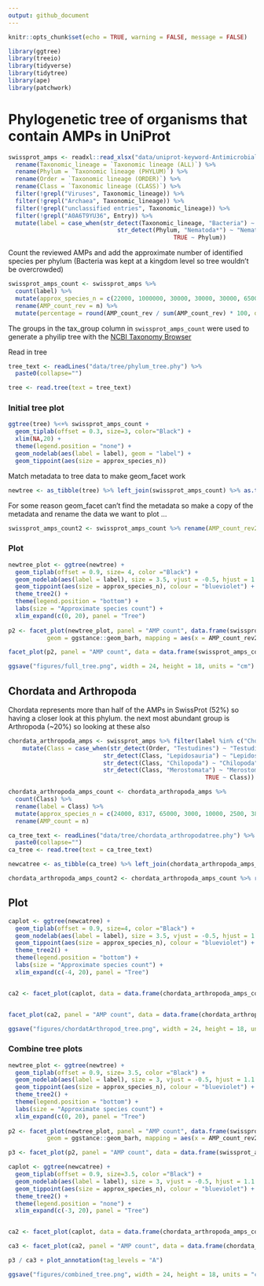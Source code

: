 ```yaml
---
output: github_document
---
```


```r
knitr::opts_chunk$set(echo = TRUE, warning = FALSE, message = FALSE)
```

```r
library(ggtree)
library(treeio)
library(tidyverse)
library(tidytree)
library(ape)
library(patchwork)
```

# Phylogenetic tree of organisms that contain AMPs in UniProt 

```r
swissprot_amps <- readxl::read_xlsx("data/uniprot-keyword-Antimicrobial+[KW-0929]-reviewed-April2021.xlsx") %>%
  rename(Taxonomic_lineage = `Taxonomic lineage (ALL)`) %>%
  rename(Phylum = `Taxonomic lineage (PHYLUM)`) %>%
  rename(Order = `Taxonomic lineage (ORDER)`) %>%
  rename(Class = `Taxonomic lineage (CLASS)`) %>%
  filter(!grepl("Viruses", Taxonomic_lineage)) %>%
  filter(!grepl("Archaea", Taxonomic_lineage)) %>%
  filter(!grepl("unclassified entries", Taxonomic_lineage)) %>%
  filter(!grepl("A0A6T9YU36", Entry)) %>%
  mutate(label = case_when(str_detect(Taxonomic_lineage, "Bacteria") ~ "Bacteria",
                               str_detect(Phylum, "Nematoda*") ~ "Nematoda",
                                               TRUE ~ Phylum))
```

Count the reviewed AMPs and add the approximate number of identified species per phylum (Bacteria was kept at a kingdom level so tree wouldn't be overcrowded)
```r
swissprot_amps_count <- swissprot_amps %>%
  count(label) %>%
  mutate(approx_species_n = c(22000, 1000000, 30000, 30000, 30000, 65000, 11000, 7000, 2400, 85000, 261, 20000, 20000, 500000)) %>%
  rename(AMP_count_rev = n) %>%
  mutate(percentage = round(AMP_count_rev / sum(AMP_count_rev) * 100, digits = 1))

```


The groups in the tax_group column in `swissprot_amps_count` were used to generate a phyilip tree with the [NCBI Taxonomy Browser](https://www.ncbi.nlm.nih.gov/Taxonomy/CommonTree/wwwcmt.cgi) 

Read in tree 
```r
tree_text <- readLines("data/tree/phylum_tree.phy") %>%
  paste0(collapse="")

tree <- read.tree(text = tree_text)
```

### Initial tree plot

```r
ggtree(tree) %<+% swissprot_amps_count +
  geom_tiplab(offset = 0.3, size=3, color="Black") +
  xlim(NA,20) +
  theme(legend.position = "none") +
  geom_nodelab(aes(label = label), geom = "label") +
  geom_tippoint(aes(size = approx_species_n)) 
```

Match metadata to tree data to make geom_facet work 

```r
newtree <- as_tibble(tree) %>% left_join(swissprot_amps_count) %>% as.treedata()
```

For some reason geom_facet can't find the metadata so make a copy of the metadata and rename the data we want to plot ...
```r
swissprot_amps_count2 <- swissprot_amps_count %>% rename(AMP_count_rev2 = AMP_count_rev)
```

### Plot 


```r
newtree_plot <- ggtree(newtree) +
  geom_tiplab(offset = 0.9, size= 4, color ="Black") +
  geom_nodelab(aes(label = label), size = 3.5, vjust = -0.5, hjust = 1.1 ) +
  geom_tippoint(aes(size = approx_species_n), colour = "blueviolet") +
  theme_tree2() +
  theme(legend.position = "bottom") +
  labs(size = "Approximate species count") +
  xlim_expand(c(0, 20), panel = "Tree")
  
p2 <- facet_plot(newtree_plot, panel = "AMP count", data.frame(swissprot_amps_count2),
           geom = ggstance::geom_barh, mapping = aes(x = AMP_count_rev2), fill = "forestgreen", stat = "identity", width = .3) 

facet_plot(p2, panel = "AMP count", data = data.frame(swissprot_amps_count2), geom = geom_text, mapping = aes(x = AMP_count_rev2 + 80, label = AMP_count_rev2), size = 3)
```


```r
ggsave("figures/full_tree.png", width = 24, height = 18, units = "cm")
```


## Chordata and Arthropoda 


Chordata represents more than half of the AMPs in SwissProt (52%) so having a closer look at this phylum. the next most abundant group is Arthropoda (~20%) so looking at these also

```r
chordata_arthropoda_amps <- swissprot_amps %>% filter(label %in% c("Chordata", "Arthropoda")) %>%
    mutate(Class = case_when(str_detect(Order, "Testudines") ~ "Testudines",
                           str_detect(Class, "Lepidosauria") ~ "Lepidosauria",
                           str_detect(Class, "Chilopoda") ~ "Chilopoda",
                           str_detect(Class, "Merostomata") ~ "Merostomata",
                                                        TRUE ~ Class))

chordata_arthropoda_amps_count <- chordata_arthropoda_amps %>%
  count(Class) %>%
  rename(label = Class) %>% 
  mutate(approx_species_n = c(24000, 8317, 65000, 3000, 10000, 2500, 38, 900000, 9000, 30, 25000, 6495, 4, 300 )) %>%
  rename(AMP_count = n)
```


```r
ca_tree_text <- readLines("data/tree/chordata_arthropodatree.phy") %>%
  paste0(collapse="")
ca_tree <- read.tree(text = ca_tree_text)

newcatree <- as_tibble(ca_tree) %>% left_join(chordata_arthropoda_amps_count) %>% as.treedata()

chordata_arthropoda_amps_count2 <- chordata_arthropoda_amps_count %>% rename(AMP_count2 = AMP_count)
```


## Plot 

```r
caplot <- ggtree(newcatree) +
  geom_tiplab(offset = 0.9, size=4, color ="Black") +
  geom_nodelab(aes(label = label), size = 3.5, vjust = -0.5, hjust = 1.1 ) +
  geom_tippoint(aes(size = approx_species_n), colour = "blueviolet") +
  theme_tree2() +
  theme(legend.position = "bottom") +
  labs(size = "Approximate species count") +
  xlim_expand(c(-4, 20), panel = "Tree")


ca2 <- facet_plot(caplot, data = data.frame(chordata_arthropoda_amps_count2), panel = "AMP count", geom = ggstance::geom_barh, mapping = aes(x = AMP_count2), fill = "forestgreen", stat = "identity", width = .3) 


facet_plot(ca2, panel = "AMP count", data = data.frame(chordata_arthropoda_amps_count2), geom = geom_text, mapping = aes(x = AMP_count2 + 40, label = AMP_count2), size = 3)
```

```r
ggsave("figures/chordatArthropod_tree.png", width = 24, height = 18, units = "cm")
```

### Combine tree plots

```r
newtree_plot <- ggtree(newtree) +
  geom_tiplab(offset = 0.9, size= 3.5, color ="Black") +
  geom_nodelab(aes(label = label), size = 3, vjust = -0.5, hjust = 1.1 ) +
  geom_tippoint(aes(size = approx_species_n), colour = "blueviolet") +
  theme_tree2() +
  theme(legend.position = "bottom") +
  labs(size = "Approximate species count") +
  xlim_expand(c(0, 20), panel = "Tree")
  
p2 <- facet_plot(newtree_plot, panel = "AMP count", data.frame(swissprot_amps_count2),
           geom = ggstance::geom_barh, mapping = aes(x = AMP_count_rev2), fill = "forestgreen", stat = "identity", width = .3) 

p3 <- facet_plot(p2, panel = "AMP count", data = data.frame(swissprot_amps_count2), geom = geom_text, mapping = aes(x = AMP_count_rev2 + 60, label = AMP_count_rev2), size = 3)

caplot <- ggtree(newcatree) +
  geom_tiplab(offset = 0.9, size=3.5, color ="Black") +
  geom_nodelab(aes(label = label), size = 3, vjust = -0.5, hjust = 1.1 ) +
  geom_tippoint(aes(size = approx_species_n), colour = "blueviolet") +
  theme_tree2() +
  theme(legend.position = "none") +
  xlim_expand(c(-3, 20), panel = "Tree")


ca2 <- facet_plot(caplot, data = data.frame(chordata_arthropoda_amps_count2), panel = "AMP count", geom = ggstance::geom_barh, mapping = aes(x = AMP_count2), fill = "forestgreen", stat = "identity", width = .3) 

ca3 <- facet_plot(ca2, panel = "AMP count", data = data.frame(chordata_arthropoda_amps_count2), geom = geom_text, mapping = aes(x = AMP_count2 + 40, label = AMP_count2), size = 3)

p3 / ca3 + plot_annotation(tag_levels = "A")

```


```r
ggsave("figures/combined_tree.png", width = 24, height = 18, units = "cm")
```



